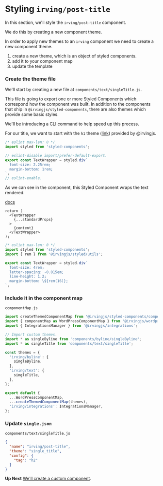 <Meta title="Tutorial|Styling the Title" />

# Styling `irving/post-title`
In this section, we'll style the `irving/post-title` component.

We do this by creating a new component theme.

In order to apply new themes to an `irving` component we need to create a new component theme.

1. create a new theme, which is an object of styled components.
1. add it to your component map
1. update the template

### Create the theme file
We'll start by creating a new file at `components/text/singleTitle.js`.

This file is going to export one or more Styled Components which correspond how the component was built. In addition to the components that ship in `@irvingjs/styled-components`, there are also themes which provide some basic styles.

We'll be introducing a CLI command to help speed up this process.

For our title, we want to start with the `h1` theme ([link](https://github.com/alleyinteractive/irving/blob/main/packages/styled-components/components/text/themes/h1.js)) provided by @irvingjs.
```js
/* eslint max-len: 0 */
import styled from 'styled-components';

// eslint-disable import/prefer-default-export.
export const TextWrapper = styled.div`
  font-size: 2.25rem;
  margin-bottom: 1rem;
`;
// eslint-enable.
```

As we can see in the component, this Styled Component wraps the text rendered.

[docs](https://github.com/alleyinteractive/irving/blob/main/packages/styled-components/components/text/index.js)

```
return (
  <TextWrapper
    {...standardProps}
  >
    {content}
  </TextWrapper>
);
```


```js
/* eslint max-len: 0 */
import styled from 'styled-components';
import { rem } from '@irvingjs/styled/utils';

export const TextWrapper = styled.div`
  font-size: 4rem;
  letter-spacing: -0.015em;
  line-height: 1.2;
  margin-bottom: \${rem(16)};
`;
```

### Include it in the component map

`componentMap.js`
```js
import createThemedComponentMap from '@irvingjs/styled-components/componentMap';
import { componentMap as WordPressComponentMap } from '@irvingjs/wordpress';
import { IntegrationsManager } from '@irvingjs/integrations';

// Import custom themes.
import * as singleByline from 'components/byline/singleByline';
import * as singleTitle from 'components/text/singleTitle';

const themes = {
  'irving/byline': {
    singleByline,
  },
  'irving/text': {
    singleTitle,
  },
};

export default {
  ...WordPressComponentMap,
  ...createThemedComponentMap(themes),
  'irving/integrations': IntegrationsManager,
};
```

### Update `single.json`
`components/text/singleTitle.js`
```json
{
  "name": "irving/post-title",
  "theme": "single_title",
  "config": {
    "tag": "h2"
  }
}
```

**Up Next**
[We'll create a custom component](?path=/docs/tutorial-creataing-a-new-component--page).
